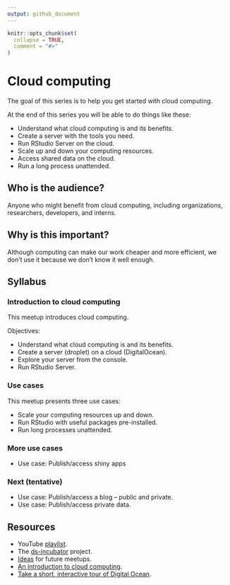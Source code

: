 ```yaml
---
output: github_document
---
```


```r
knitr::opts_chunk$set(
  collapse = TRUE,
  comment = "#>"
)
```

# Cloud computing

The goal of this series is to help you get started with cloud computing.

At the end of this series you will be able to do things like these:

* Understand what cloud computing is and its benefits.
* Create a server with the tools you need.
* Run RStudio Server on the cloud.
* Scale up and down your computing resources.
* Access shared data on the cloud.
* Run a long process unattended.

## Who is the audience?

Anyone who might benefit from cloud computing, including organizations,
researchers, developers, and interns.

## Why is this important?

Although computing can make our work cheaper and more efficient, we
don't use it because we don't know it well enough.

## Syllabus

### Introduction to cloud computing 

This meetup introduces cloud computing.

Objectives:

* Understand what cloud computing is and its benefits.
* Create a server (droplet) on a cloud (DigitalOcean).
* Explore your server from the console.
* Run RStudio Server. 

### Use cases

This meetup presents three use cases:

* Scale your computing resources up and down.
* Run RStudio with useful packages pre-installed.
* Run long processes unattended.

### More use cases

* Use case: Publish/access shiny apps

### Next (tentative)

* Use case: Publish/access a blog -- public and private.
* Use case: Publish/access private data.

## Resources

* YouTube [playlist](https://bit.ly/ds-incubator-videos).
* The
[ds-incubator](https://github.com/2DegreesInvesting/ds-incubator#ds-incubator)
project.
* [Ideas](https://bit.ly/dsi-ideas) for future meetups.
* [An introduction to cloud computing](https://www.digitalocean.com/community/tutorials/a-general-introduction-to-cloud-computing).
* [Take a short, interactive tour of Digital Ocean](https://www.digitalocean.com/try/developer-brand#tour).
